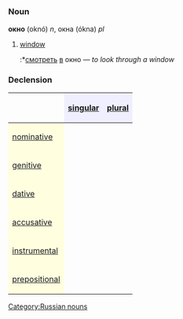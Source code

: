 =={{ru}}==
[[Category:Russian nouns]]
===Noun===
'''окно''' (oknó) ''n'', окна (ókna) ''pl''

# [[window]]
#:*[[смотреть]] [[в]] окно — ''to look through a window''

===Declension===
{| border="1" cellpadding="4" cellspacing="0"
!
! style="background-color: #EFEFFF" align="center"|[[singular]]
! style="background-color: #EFEFFF" align="center"|[[plural]]
|-
! style="background-color: #FFFFE0" align="left"|[[nominative case|nominative]]
| align="center"|{{Unicode|окно́}}
| align="center"|{{Unicode|о́кна}}
|-
! style="background-color: #FFFFE0" align="left"|[[genitive case|genitive]]
| align="center"|{{Unicode|окна́}}
| align="center"|{{Unicode|о́кон}}
|-
! style="background-color: #FFFFE0" align="left"|[[dative case|dative]]
| align="center"|{{Unicode|окну́}}
| align="center"|{{Unicode|о́кнам}}
|-
! style="background-color: #FFFFE0" align="left"|[[accusative case|accusative]]
| align="center"|{{Unicode|окно́}}
| align="center"|{{Unicode|о́кна}}
|-
! style="background-color: #FFFFE0" align="left"|[[instrumental case|instrumental]]
| align="center"|{{Unicode|окно́м}}
| align="center"|{{Unicode|о́кнами}}
|-
! style="background-color: #FFFFE0" align="left"|[[prepositional case|prepositional]]
| align="center"|{{Unicode|об окне́}}
| align="center"|{{Unicode|об о́кнах}}
|}